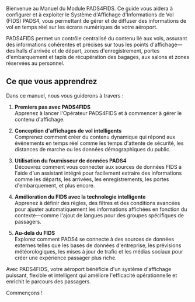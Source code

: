 Bienvenue au Manuel du Module PADS4FIDS. Ce guide vous aidera à configurer et à exploiter le Système d'Affichage d'Informations de Vol (FIDS) PADS4, vous permettant de gérer et de diffuser des informations de vol en temps réel sur les écrans numériques de votre aéroport.

PADS4FIDS permet un contrôle centralisé du contenu lié aux vols, assurant des informations cohérentes et précises sur tous les points d'affichage—des halls d'arrivée et de départ, zones d'enregistrement, portes d'embarquement et tapis de récupération des bagages, aux salons et zones réservées au personnel.

## Ce que vous apprendrez

Dans ce manuel, nous vous guiderons à travers :

1. **Premiers pas avec PADS4FIDS**\
   Apprenez à lancer l'Opérateur PADS4FIDS et à commencer à gérer le contenu d'affichage.

2. **Conception d'affichages de vol intelligents**\
   Comprenez comment créer du contenu dynamique qui répond aux événements en temps réel comme les temps d'attente de sécurité, les distances de marche ou les données démographiques du public.

3. **Utilisation du fournisseur de données PADS4**\
   Découvrez comment vous connecter aux sources de données FIDS à l'aide d'un assistant intégré pour facilement extraire des informations comme les départs, les arrivées, les enregistrements, les portes d'embarquement, et plus encore.

4. **Amélioration du FIDS avec la technologie intelligente**\
   Apprenez à définir des règles, des filtres et des conditions avancées pour ajuster automatiquement les informations affichées en fonction du contexte—comme l'ajout de langues pour des groupes spécifiques de passagers.

5. **Au-delà du FIDS**\
   Explorez comment PADS4 se connecte à des sources de données externes telles que les bases de données d'entreprise, les prévisions météorologiques, les mises à jour de trafic et les médias sociaux pour créer une expérience passager plus riche.

Avec PADS4FIDS, votre aéroport bénéficie d'un système d'affichage puissant, flexible et intelligent qui améliore l'efficacité opérationnelle et enrichit le parcours des passagers.

Commençons !
